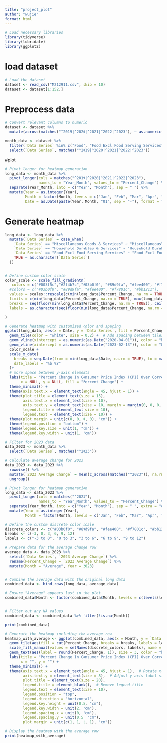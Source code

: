 ```yaml
---
title: "project_plot"
author: "wujie"
format: html
---
```


```r
# Load necessary libraries
library(tidyverse)
library(lubridate)
library(ggplot2)
```


# load dataset
```r
# Load the dataset
dataset <- read_csv("M212911.csv", skip = 10)
dataset <- dataset[1:152,]
```

# Preprocess data
```r
# Convert relevant columns to numeric
dataset <- dataset %>%
  mutate(across(matches("^2019|^2020|^2021|^2022|^2023"), ~ as.numeric(as.character(.))))

month_data <- dataset %>%
  filter(`Data Series` %in% c("Food", "Food Excl Food Serving Services", "Clothing & Footwear", "Housing & Utilities", "Household Durables & Services", "Health Care", "Transport", "Communication", "Recreation & Culture", "Education", "Miscellaneous Goods & Services", "All Items")) %>%
  select(`Data Series`, matches("^2019|^2020|^2021|^2022|^2023"))

```

#plot

```r
# Pivot longer for heatmap generation
long_data <- month_data %>%
  pivot_longer(cols = matches("^2019|^2020|^2021|^2022|^2023"), 
               names_to = "Year_Month", values_to = "Percent_Change") %>%
  separate(Year_Month, into = c("Year", "Month"), sep = " ") %>%
  mutate(Year = as.integer(Year), 
         Month = factor(Month, levels = c("Jan", "Feb", "Mar", "Apr", "May", "Jun", "Jul", "Aug", "Sep", "Oct", "Nov", "Dec")),
         Date = as.Date(paste(Year, Month, "01", sep = "-"), format = "%Y-%b-%d"))

```

# Generate heatmap
```r


long_data <- long_data %>%
  mutate(`Data Series` = case_when(
    `Data Series` == "Miscellaneous Goods & Services" ~ "Miscellaneous\nGoods & Services",
    `Data Series` == "Household Durables & Services" ~ "Household Durables\n& Services",
    `Data Series` == "Food Excl Food Serving Services" ~ "Food Excl Food\nServing Services",
    TRUE ~ as.character(`Data Series`)
  ))


# Define custom color scale
color_scale <- scale_fill_gradientn(
   colors = c("#003f5c","#2f4b7c","#03b0f0", "#89d9fa", "#fee400", "#f7801c", "#bb1211", "#7a0c0a", "#440606"),
  #colors = c("#03b0f0", "#89d9fa", "#fee400", "#f7801c", "#bb1211"),
  values = scales::rescale(c(min(long_data$Percent_Change, na.rm = TRUE), -3, 0, 3, 6, 9, 12, max(long_data$Percent_Change, na.rm = TRUE))),  # Define breakpoints dynamically
  limits = c(min(long_data$Percent_Change, na.rm = TRUE), max(long_data$Percent_Change, na.rm = TRUE)),  # Dynamic limits
  breaks = seq(floor(min(long_data$Percent_Change, na.rm = TRUE)), ceiling(max(long_data$Percent_Change, na.rm = TRUE)), by = 3),  # Adjust breaks dynamically
  labels = as.character(seq(floor(min(long_data$Percent_Change, na.rm = TRUE)), ceiling(max(long_data$Percent_Change, na.rm = TRUE)), by = 3))  # Adjust labels dynamically

)

# Generate heatmap with customized color and spacing
ggplot(long_data, aes(x = Date, y = `Data Series`, fill = Percent_Change)) +
  geom_tile(color = "white", size = 0.2) +  # Add spacing between tiles
  geom_vline(xintercept = as.numeric(as.Date("2020-04-01")), color = "black", linetype = "solid", size = 0.8) +  # circuit breaker lockdown 
  geom_vline(xintercept = as.numeric(as.Date("2023-02-13")), color = "black", linetype = "solid", size = 0.8) +  # fully release
  color_scale +
  scale_x_date(
    breaks = seq.Date(from = min(long_data$Date, na.rm = TRUE), to = max(long_data$Date, na.rm = TRUE), by = "6 months"),
    date_labels = "%b %Y"
  )+
  # more space between y-axis elements
  labs(title = "Percent Change In Consumer Price Index (CPI) Over Corresponding Period Of Previous Year, Monthly",
       x = NULL, y = NULL, fill = "Percent Change") +
  theme_minimal() +
  theme(axis.text.x = element_text(angle = 45, hjust = 1)) +
  theme(plot.title = element_text(size = 15), 
        axis.text.x = element_text(size = 10), 
        axis.text.y = element_text(size = 10, margin = margin(0, 0, 0, 20)),  # Add margin to y-axis text
        legend.title = element_text(size = 10),
        legend.text = element_text(size = 10)) +
  theme(plot.margin = unit(c(0, 0, 0, 0), "cm")) +
  theme(legend.position = "bottom") +
  theme(legend.key.size = unit(1, "cm")) +
  theme(legend.key.width = unit(1, "cm"))
```
```r

# Filter for 2023 data
data_2023 <- month_data %>%
  select(`Data Series`, matches("^2023"))

# Calculate average change for 2023
data_2023 <- data_2023 %>%
  rowwise() %>%
  mutate(`2023 Average Change` = mean(c_across(matches("^2023")), na.rm = TRUE)) %>%
  ungroup()

# Pivot longer for heatmap generation
long_data <- data_2023 %>%
  pivot_longer(cols = matches("^2023"), 
               names_to = "Year_Month", values_to = "Percent_Change") %>%
  separate(Year_Month, into = c("Year", "Month"), sep = " ", extra = "drop") %>%
  mutate(Year = as.integer(Year), 
         Month = factor(Month, levels = c("Jan", "Feb", "Mar", "Apr", "May", "Jun", "Jul", "Aug", "Sep", "Oct", "Nov", "Dec")))

# Define the custom discrete color scale
discrete_colors <- c("#03b0f0", "#89d9fa", "#fee400", "#f7801c", "#bb1211")
breaks <- c(-3, 0, 3, 6, 9, 12)
labels <- c("-3 to 0", "0 to 3", "3 to 6", "6 to 9", "9 to 12")


```


```r
# Prepare data for the average change row
average_data <- data_2023 %>%
  select(`Data Series`, `2023 Average Change`) %>%
  rename(Percent_Change = `2023 Average Change`) %>%
  mutate(Month = "Average", Year = 2023)


# Combine the average data with the original long data
combined_data <- bind_rows(long_data, average_data)

# Ensure "Average" appears last in the plot
combined_data$Month <- factor(combined_data$Month, levels = c(levels(long_data$Month), "Average"))


# Filter out any NA values
combined_data <- combined_data %>% filter(!is.na(Month))

```

```r
print(combined_data)
```



```r

# Generate the heatmap including the average row
heatmap_with_average <- ggplot(combined_data, aes(x = Month, y = `Data Series`)) +
  geom_tile(aes(fill = cut(Percent_Change, breaks = breaks, labels = labels, include.lowest = TRUE)), color = "white", size = 1) +  # Use white fill and black border for each tile
  scale_fill_manual(values = setNames(discrete_colors, labels), name = "Percent Change") +
  geom_text(aes(label = round(Percent_Change, 1)), size = 3, color = "black") +  # Add text labels for percent change
  labs(title = "Percent Change In Consumer Price Index (CPI) Over Corresponding Period Of Previous Year, 2023",
       x = "", y = "") +
  theme_minimal() +
  theme(axis.text.x = element_text(angle = 45, hjust = 1),  # Rotate x-axis labels
        axis.text.y = element_text(size = 8),  # Adjust y-axis label size
        plot.title = element_text(size = 20), 
        legend.title = element_blank(),  # Remove legend title
        legend.text = element_text(size = 10),
        legend.position = "top",
        legend.direction = "horizontal",
        legend.key.height = unit(0.5, "cm"),
        legend.key.width = unit(2, "cm"),
        legend.spacing.x = unit(0, "cm"),
        legend.spacing.y = unit(0.5, "cm"),
        plot.margin = unit(c(1, 1, 1, 1), "cm"))

# Display the heatmap with the average row
print(heatmap_with_average)
```

